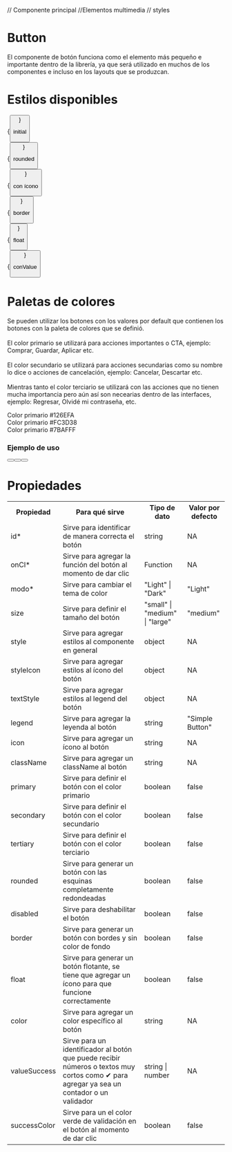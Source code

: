 // Componente principal
//Elementos multimedia
// styles

<Meta title="Átomos/Button/Documentación" component={Button} />

# Button

El componente de botón funciona como el elemento más pequeño e importante dentro de la librería, ya que será utilizado en muchos de los componentes e incluso en los layouts que se produzcan.

# Estilos disponibles

<div className="subheading">
	<div className="sizes">
		<div className="sizes__container">
			<div className="sizes__container-elementos">
				{<Button size="medium" />}
				<p className="sizes__container-elementos-descripcion">initial</p>
			</div>
			<div className="sizes__container-elementos">
				{<Button size="medium" rounded />}
				<p className="sizes__container-elementos-descripcion">rounded</p>
			</div>
			<div className="sizes__container-elementos">
				{<Button size="medium" icon={bell} />}
				<p className="sizes__container-elementos-descripcion">con ícono</p>
			</div>
			<div className="sizes__container-elementos">
				{<Button size="medium" border />}
				<p className="sizes__container-elementos-descripcion">border</p>
			</div>
			<div className="sizes__container-elementos">
				{<Button size="medium" float icon={bell} />}
				<p className="sizes__container-elementos-descripcion">float</p>
			</div>
			<div className="sizes__container-elementos">
				{<Button size="medium" float icon={carrito} valueSuccess={1} />}
				<p className="sizes__container-elementos-descripcion">conValue</p>
			</div>
		</div>
	</div>
</div>

# Paletas de colores

<div className="subheading">
	<p>
		Se pueden utilizar los botones con los valores por default que contienen los botones con la
		paleta de colores que se definió. <br></br>
		El color primario se utilizará para acciones importantes o CTA, ejemplo: Comprar, Guardar,
		Aplicar etc. <br></br>
		El color secundario se utilizará para acciones secundarias como su nombre lo dice o acciones
		de cancelación, ejemplo: Cancelar, Descartar etc. <br></br>
		Mientras tanto el color terciario se utilizará con las acciones que no tienen mucha
		importancia pero aún así son necearias dentro de las interfaces, ejemplo: Regresar, Olvidé
		mi contraseña, etc.
	</p>
	<div className={'colores'}>
		<div className="colores__individual primario">Color primario #126EFA</div>
		<div className="colores__individual secundario">Color primario #FC3D38</div>
		<div className="colores__individual terciario">Color primario #7BAFFF</div>
	</div>
	<div className="mbt-2">
		<h3 className="sub_subheading ">Ejemplo de uso</h3>
		<div style={{ display: 'flex', gap: '20px' }}>
			<Button secondary legend="Cancelar" size="large" modo="Light" />
			<Button tertiary legend="Regresar" size="large" modo="Light" />
			<Button primary legend="Comprar" size="large" modo="Light" icon={carrito} />
		</div>
	</div>
</div>

<style>
	{`

  `}
</style>

# Propiedades

<div className="subheading">
	<table>
		<tr>
			<th>Propiedad</th>
			<th>Para qué sirve</th>
			<th>Tipo de dato</th>
			<th>Valor por defecto</th>
		</tr>
		<tr>
			<td>
				id<span style={{ color: 'red' }}>*</span>
			</td>
			<td>Sirve para identificar de manera correcta el botón</td>
			<td>string</td>
			<td>NA</td>
		</tr>
		<tr>
			<td>
				onCl<span style={{ color: 'red' }}>*</span>
			</td>
			<td>Sirve para agregar la función del botón al momento de dar clic</td>
			<td>Function</td>
			<td>NA</td>
		</tr>
		<tr>
			<td>
				modo<span style={{ color: 'red' }}>*</span>
			</td>
			<td>Sirve para cambiar el tema de color</td>
			<td>"Light" | "Dark"</td>
			<td>"Light"</td>
		</tr>
		<tr>
			<td>size</td>
			<td>Sirve para definir el tamaño del botón</td>
			<td>"small" | "medium" | "large"</td>
			<td>"medium" </td>
		</tr>
		<tr>
			<td>style</td>
			<td>Sirve para agregar estilos al componente en general</td>
			<td>object</td>
			<td>NA </td>
		</tr>
		<tr>
			<td>styleIcon</td>
			<td>Sirve para agregar estilos al ícono del botón</td>
			<td>object</td>
			<td>NA </td>
		</tr>
		<tr>
			<td>textStyle</td>
			<td>Sirve para agregar estilos al legend del botón</td>
			<td>object</td>
			<td>NA </td>
		</tr>
		<tr>
			<td>legend</td>
			<td>Sirve para agregar la leyenda al botón</td>
			<td>string</td>
			<td>"Simple Button"</td>
		</tr>
		<tr>
			<td>icon</td>
			<td>Sirve para agregar un ícono al botón</td>
			<td>string</td>
			<td>NA</td>
		</tr>
		<tr>
			<td>className</td>
			<td>Sirve para agregar un className al botón</td>
			<td>string</td>
			<td>NA</td>
		</tr>
		<tr>
			<td>primary</td>
			<td>Sirve para definir el botón con el color primario</td>
			<td>boolean</td>
			<td>false</td>
		</tr>
		<tr>
			<td>secondary</td>
			<td>Sirve para definir el botón con el color secundario</td>
			<td>boolean</td>
			<td>false</td>
		</tr>
		<tr>
			<td>tertiary</td>
			<td>Sirve para definir el botón con el color terciario</td>
			<td>boolean</td>
			<td>false</td>
		</tr>
		<tr>
			<td>rounded</td>
			<td>Sirve para generar un botón con las esquinas completamente redondeadas</td>
			<td>boolean</td>
			<td>false</td>
		</tr>
		<tr>
			<td>disabled</td>
			<td>Sirve para deshabilitar el botón</td>
			<td>boolean</td>
			<td>false</td>
		</tr>
		<tr>
			<td>border</td>
			<td>Sirve para generar un botón con bordes y sin color de fondo</td>
			<td>boolean</td>
			<td>false</td>
		</tr>
		<tr>
			<td>float</td>
			<td>
				Sirve para generar un botón flotante, se tiene que agregar un ícono para que
				funcione correctamente
			</td>
			<td>boolean</td>
			<td>false</td>
		</tr>
		<tr>
			<td>color</td>
			<td>Sirve para agregar un color específico al botón</td>
			<td>string</td>
			<td>NA</td>
		</tr>
		<tr>
			<td>valueSuccess</td>
			<td>
				Sirve para un identificador al botón que puede recibir números o textos muy cortos
				como ✔ para agregar ya sea un contador o un validador
			</td>
			<td>string | number</td>
			<td>NA</td>
		</tr>
		<tr>
			<td>successColor</td>
			<td>Sirve para un el color verde de validación en el botón al momento de dar clic</td>
			<td>boolean</td>
			<td>false</td>
		</tr>
	</table>
</div>
